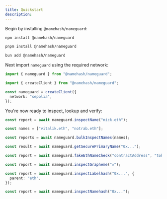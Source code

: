 ```yaml
---
title: Quickstart
description:
---
```


<Steps>

<Step title="Install">

Begin by installing `@namehash/nameguard`:

<CodeGroup>

```bash npm
npm install @namehash/nameguard
```

```bash pnpm
pnpm install @namehash/nameguard
```

```bash Bun
bun add @namehash/nameguard
```

</CodeGroup>

</Step>

<Step title="Import">

Next import `nameguard` using the required network:

<CodeGroup>

```ts mainnet
import { nameguard } from "@namehash/nameguard";
```

```ts sepolia
import { createClient } from "@namehash/nameguard";

const nameguard = createClient({
  network: "sepolia",
});
```

</CodeGroup>

</Step>

<Step title="Inspect">

You're now ready to inspect, lookup and verify:

<AccordionGroup>
  <Accordion title="Inspect Name" defaultOpen>

```ts
const report = await nameguard.inspectName("nick.eth");
```

  </Accordion>

  <Accordion title="Batch Inspect Name">

```ts
const names = ["vitalik.eth", "notrab.eth"];

const reports = await nameguard.bulkInspectNames(names);
```

  </Accordion>

  <Accordion title="Secure Primary Name Lookup">

```ts
const result = await nameguard.getSecurePrimaryName("0x...");
```

  </Accordion>

  <Accordion title="Verify `.eth` Names">

```ts
const report = await nameguard.fakeEthNameCheck("contractAddress", "tokenId");
```

  </Accordion>

  <Accordion title="Inspect Grapheme">

```ts
const report = await nameguard.inspectGrapheme("𝒶");
```

  </Accordion>

  <Accordion title="Inspect Labelhash">

```ts
const report = await nameguard.inspectLabelhash("0x...", {
  parent: "eth",
});
```

  </Accordion>

  <Accordion title="Inspect Namehash">

```ts
const report = await nameguard.inspectNamehash("0x...");
```

  </Accordion>
</AccordionGroup>

</Step>

</Steps>
